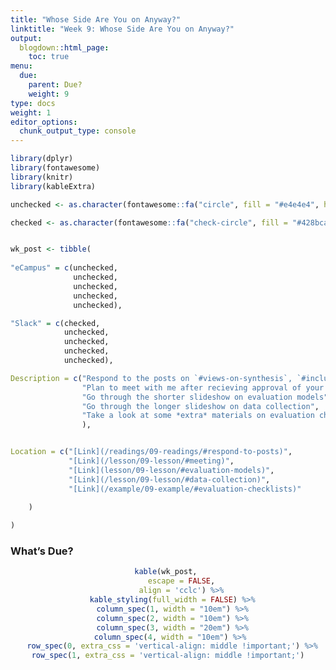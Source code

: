 ```yaml
---
title: "Whose Side Are You on Anyway?"
linktitle: "Week 9: Whose Side Are You on Anyway?"
output:
  blogdown::html_page:
    toc: true
menu:
  due:
    parent: Due?
    weight: 9
type: docs
weight: 1
editor_options: 
  chunk_output_type: console
---
```


```r
library(dplyr)
library(fontawesome)
library(knitr)
library(kableExtra)
```

```r
unchecked <- as.character(fontawesome::fa("circle", fill = "#e4e4e4", height = "15px"))

checked <- as.character(fontawesome::fa("check-circle", fill = "#428bca", height = "15px"))


wk_post <- tibble(
  
"eCampus" = c(unchecked,
              unchecked,
              unchecked,
              unchecked,
              unchecked),

"Slack" = c(checked,
            unchecked,
            unchecked,
            unchecked,
            unchecked),

Description = c("Respond to the posts on `#views-on-synthesis`, `#including-kec-parts` and `#tde`",
                "Plan to meet with me after recieving approval of your proposal, but prior to implementing the evaluation",
                "Go through the shorter slideshow on evaluation models",
                "Go through the longer slideshow on data collection",
                "Take a look at some *extra* materials on evaluation checklists"
                ),


Location = c("[Link](/readings/09-readings/#respond-to-posts)",
             "[Link](/lesson/09-lesson/#meeting)",
             "[Link](lesson/09-lesson/#evaluation-models)",
             "[Link](/lesson/09-lesson/#data-collection)",
             "[Link](/example/09-example/#evaluation-checklists)"
             
    )

)
```

### What's Due?
<center>
```r
kable(wk_post, 
      escape = FALSE,
      align = 'cclc') %>%
  kable_styling(full_width = FALSE) %>%
  column_spec(1, width = "10em") %>%
  column_spec(2, width = "10em") %>%
  column_spec(3, width = "20em") %>%
  column_spec(4, width = "10em") %>% 
  row_spec(0, extra_css = 'vertical-align: middle !important;') %>%
  row_spec(1, extra_css = 'vertical-align: middle !important;')  
```
</center>
